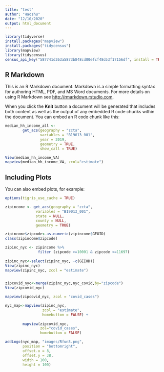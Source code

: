 ```yaml
---
title: "test"
author: "Haoshu"
date: "12/10/2020"
output: html_document
---
```


```r
library(tidyverse)
install.packages("mapview")
install.packages("tidycensus")
library(mapview)
library(tidycensus)
census_api_key("587741d263a5873b848cd00efcf48d53f17156df", install = TRUE, overwrite = TRUE)

```

## R Markdown

This is an R Markdown document. Markdown is a simple formatting syntax for authoring HTML, PDF, and MS Word documents. For more details on using R Markdown see <http://rmarkdown.rstudio.com>.

When you click the **Knit** button a document will be generated that includes both content as well as the output of any embedded R code chunks within the document. You can embed an R code chunk like this:

```r
median_hh_income_all <-
        get_acs(geography = "zcta",
                variables = "B19013_001",
                year = 2019,
                geometry = TRUE,
                show_call = TRUE)

View(median_hh_income_VA)
mapview(median_hh_income_VA, zcol="estimate")

```

## Including Plots

You can also embed plots, for example:

```r
options(tigris_use_cache = TRUE)

zipincome <- get_acs(geography = "zcta",
              variables = "B19013_001",
              state = NULL,
              county = NULL,
              geometry = TRUE)

zipincome$zipcode<-as.numeric(zipincome$GEOID)
class(zipincome$zipcode)


```

```r
zipinc_nyc <- zipincome %>%
               filter (zipcode >=10001 & zipcode <=11697)
               
zipinc_nyc<-select(zipinc_nyc, -c(GEIOD))
View(zipinc_nyc)
mapview(zipinc_nyc, zcol = "estimate")



```

```r
zipcovid_nyc<-merge(zipinc_nyc,nyc_covid,by="zipcode")
View(zipcovid_nyc)

mapview(zipcovid_nyc, zcol = "covid_cases")

```

```r
nyc_map<-mapview(zipinc_nyc,
                 zcol = "estimate",
                 homebutton = FALSE) + 
        
        mapview(zipcovid_nyc,
                zol="covid_cases",
                homebutton = FALSE)

addLogo(nyc_map, "images/Rfun3.png",
        position = "bottomright",
        offset.x = 8,
        offset.y = 38,
        width = 100,
        height = 100)

    





```
